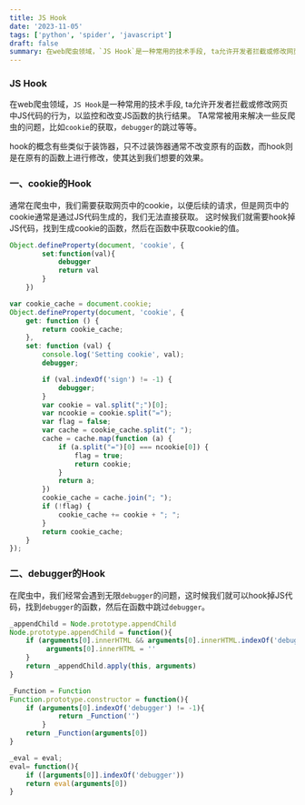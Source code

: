 ```yaml
---
title: JS Hook
date: '2023-11-05'
tags: ['python', 'spider', 'javascript']
draft: false
summary: 在web爬虫领域，`JS Hook`是一种常用的技术手段, ta允许开发者拦截或修改网页中JS代码的行为，以监控和改变JS函数的执行结果。
---
```


### JS Hook

在web爬虫领域，`JS Hook`是一种常用的技术手段, ta允许开发者拦截或修改网页中JS代码的行为，以监控和改变JS函数的执行结果。
TA常常被用来解决一些反爬虫的问题，比如`cookie`的获取，`debugger`的跳过等等。


hook的概念有些类似于装饰器，只不过装饰器通常不改变原有的函数，而hook则是在原有的函数上进行修改，使其达到我们想要的效果。

### 一、cookie的Hook

通常在爬虫中，我们需要获取网页中的cookie，以便后续的请求，但是网页中的cookie通常是通过JS代码生成的，我们无法直接获取。
这时候我们就需要hook掉JS代码，找到生成cookie的函数，然后在函数中获取cookie的值。

```jsx
Object.defineProperty(document, 'cookie', {
        set:function(val){
            debugger
            return val
        }
    })
```

```jsx
var cookie_cache = document.cookie;
Object.defineProperty(document, 'cookie', {
    get: function () {
        return cookie_cache;
    },
    set: function (val) {
        console.log('Setting cookie', val);
        debugger;

        if (val.indexOf('sign') != -1) {
            debugger;
        }
        var cookie = val.split(";")[0];
        var ncookie = cookie.split("=");
        var flag = false;
        var cache = cookie_cache.split("; ");
        cache = cache.map(function (a) {
            if (a.split("=")[0] === ncookie[0]) {
                flag = true;
                return cookie;
            }
            return a;
        })
        cookie_cache = cache.join("; ");
        if (!flag) {
            cookie_cache += cookie + "; ";
        }
        return cookie_cache;
    }
});
```

### 二、debugger的Hook
在爬虫中，我们经常会遇到无限`debugger`的问题，这时候我们就可以hook掉JS代码，找到`debugger`的函数，然后在函数中跳过`debugger`。

```jsx
_appendChild = Node.prototype.appendChild
Node.prototype.appendChild = function(){
    if (arguments[0].innerHTML && arguments[0].innerHTML.indexOf('debugger') != -1){
         arguments[0].innerHTML = ''
    }
    return _appendChild.apply(this, arguments)
}
```

```jsx
_Function = Function
Function.prototype.constructor = function(){
    if (arguments[0].indexOf('debugger') != -1){
            return _Function('')
        }
    return _Function(arguments[0])
}
```

```jsx
_eval = eval;
eval= function(){
    if ([arguments[0]].indexOf('debugger'))
    return eval(arguments[0])
}
```
